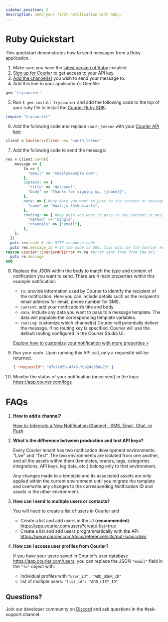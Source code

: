 ```yaml
---
sidebar_position: 2
description: Send your first notification with Ruby.
---
```

# Ruby Quickstart

This quickstart demonstrates how to send messages from a Ruby application.

1. Make sure you have the [latest version of Ruby](https://www.ruby-lang.org/en/documentation/installation/) installed.
2. [Sign up for Courier](https://app.courier.com/signup) to get access to your API key.
3. [Add the channel(s)](https://app.courier.com/channels) you wish to send your message to.
4. Add this line to your application's Gemfile:

```bash
gem 'trycourier'
```

5. Run `$ gem install trycourier` and add the following code to the top of your ruby file to install the [Courier Ruby SDK](https://github.com/trycourier/courier-ruby):

```ruby
require "trycourier"
```

6. Add the following code and replace `<auth_token>` with your [Courier API key](https://app.courier.com/settings/api-keys):

```ruby
client = Courier::Client.new "<auth_token>"
```

7. Add the following code to send the message:

```ruby
res = client.send({
    message => {
        to => {
          "email" => "email@example.com",
        },
        content: => {
          "title" => "Welcome!",
          "body" => "Thanks for signing up, {{name}}",
        },
        data: => { #any data you want to pass to the content or message template
          "name" => "Nuxt.js Enthusiasts",
        },
        routing: => { #any data you want to pass to the content or message template
          "method" => "single",
          "channels" => ["email"],
        },
    },
  })
  puts res.code # the HTTP response code
  puts res.message_id # if the code is 200, this will be the Courier message ID for this notification
rescue Courier::CourierAPIError => re #error sent from from the API
  puts re.message
end
```

8. Replace the JSON within the body to match the type and content of notification you want to send.
    There are 4 main properties within this example notification:

    - `to`: provide information used by Courier to identify the recipient of the notification. Here you can include details such as the recipient’s email address for email, phone number for SMS.
    - `content`: add your notification’s title and body.
    - `data`: include any data you want to pass to a message template. The data will populate the corresponding template variables.
    - `routing`: customize which channel(s) Courier will potentially deliver the message. If no routing key is specified, Courier will use the default routing configured in the Courier Studio UI.

    [Explore how to customize your notification with more properties >](../../../reference/send/message/)
9. Run your code. Upon running this API call, only a requestId will be returned.
    ```json
    { "requestId": "87e7c05b-4f46-fda24e356e23" }
    ```
10. Monitor the status of your notification (once sent) in the logs: https://app.courier.com/logs

# FAQs

1. **How to add a channel?**
    
    [How to: Integrate a New Notification Channel - SMS, Email, Chat, or Push](https://www.youtube.com/watch?v=nAbRLOMv96w)
2. **What's the difference between production and test API keys?**
    
    Every Courier tenant has two notification development environments: “Live” and “Test”. The two environments are isolated from one another, and all the assets within them (templates, brands, tags, categories integrations, API keys, log data, etc.) belong only to that environment.

    Any changes made to a template and its associated assets are only applied within the current environment until you migrate the template and overwrite any changes to the corresponding Notification ID and assets in the other environment.
3. **How can I send to multiple users or contacts?**
    
    You will need to create a list of users in Courier and 
    - Create a list and add users in the UI (**recommended**): https://app.courier.com/users?create-list=true
    - Create a list and add users programmatically with the API: https://www.courier.com/docs/reference/lists/put-subscribe/
4. **How can I access user profiles from Courier?**
    
    If you have your users saved in Courier's user database https://app.courier.com/users, you can replace the JSON `"email"` field in the `"to"` object with:
    - individual profiles with `"user_id": "ADD_USER_ID"`
    - list of multiple users: `"list_id": "ADD_LIST_ID"`

## Questions?

Join our developer community on [Discord](https://discord.com/invite/courier) and ask questions in the #ask-support channel.